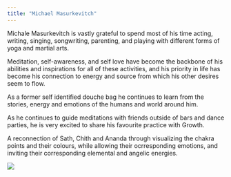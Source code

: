```yaml
---
title: "Michael Masurkevitch"
---
```


Michale Masurkevitch is vastly grateful to spend most of his time acting, writing, singing, songwriting, parenting, and playing with different forms of yoga and martial arts.

Meditation, self-awareness, and self love have become the backbone of his abilities and inspirations for all of these activities, and his priority in life has become his connection to energy and source from which his other desires seem to flow.

As a former self identified douche bag he continues to learn from the stories, energy and emotions of the humans and world around him.

As he continues to guide meditations with friends outside of bars and dance parties, he is very excited to share his favourite practice with Growth.

A reconnection of Sath, Chith and Ananda through visualizing the chakra points and their colours, while allowing their ocrresponding emotions, and inviting their corresponding elemental and angelic energies.

![](images/michael masurkevitch.jpg)

